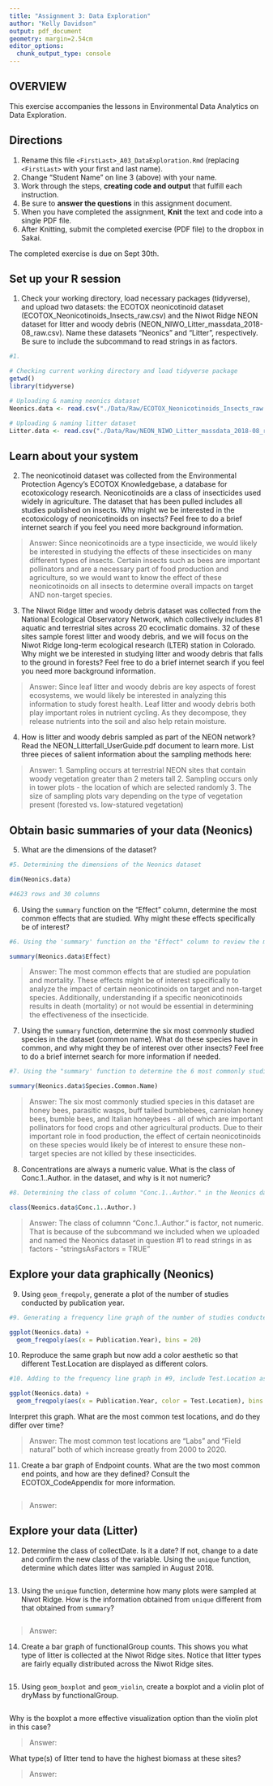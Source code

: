 ```yaml
---
title: "Assignment 3: Data Exploration"
author: "Kelly Davidson"
output: pdf_document
geometry: margin=2.54cm
editor_options: 
  chunk_output_type: console
---
```


## OVERVIEW

This exercise accompanies the lessons in Environmental Data Analytics on Data Exploration.

## Directions

1.  Rename this file `<FirstLast>_A03_DataExploration.Rmd` (replacing `<FirstLast>` with your first and last name).
2.  Change "Student Name" on line 3 (above) with your name.
3.  Work through the steps, **creating code and output** that fulfill each instruction.
4.  Be sure to **answer the questions** in this assignment document.
5.  When you have completed the assignment, **Knit** the text and code into a single PDF file.
6.  After Knitting, submit the completed exercise (PDF file) to the dropbox in Sakai.

The completed exercise is due on Sept 30th.

## Set up your R session

1.  Check your working directory, load necessary packages (tidyverse), and upload two datasets: the ECOTOX neonicotinoid dataset (ECOTOX_Neonicotinoids_Insects_raw.csv) and the Niwot Ridge NEON dataset for litter and woody debris (NEON_NIWO_Litter_massdata_2018-08_raw.csv). Name these datasets "Neonics" and "Litter", respectively. Be sure to include the subcommand to read strings in as factors.

```r
#1.

# Checking current working directory and load tidyverse package
getwd()
library(tidyverse)

# Uploading & naming neonics dataset
Neonics.data <- read.csv("./Data/Raw/ECOTOX_Neonicotinoids_Insects_raw.csv", stringsAsFactors = TRUE)

# Uploading & naming litter dataset
Litter.data <- read.csv("./Data/Raw/NEON_NIWO_Litter_massdata_2018-08_raw.csv", stringsAsFactors = TRUE)

```

## Learn about your system

2.  The neonicotinoid dataset was collected from the Environmental Protection Agency's ECOTOX Knowledgebase, a database for ecotoxicology research. Neonicotinoids are a class of insecticides used widely in agriculture. The dataset that has been pulled includes all studies published on insects. Why might we be interested in the ecotoxicology of neonicotinoids on insects? Feel free to do a brief internet search if you feel you need more background information.

> Answer: Since neonicotinoids are a type insecticide, we would likely be interested in studying the effects of these insecticides on many different types of insects. Certain insects such as bees are important pollinators and are a necessary part of food production and agriculture, so we would want to know the effect of these neonicotinoids on all insects to determine overall impacts on target AND non-target species.

3.  The Niwot Ridge litter and woody debris dataset was collected from the National Ecological Observatory Network, which collectively includes 81 aquatic and terrestrial sites across 20 ecoclimatic domains. 32 of these sites sample forest litter and woody debris, and we will focus on the Niwot Ridge long-term ecological research (LTER) station in Colorado. Why might we be interested in studying litter and woody debris that falls to the ground in forests? Feel free to do a brief internet search if you feel you need more background information.

> Answer: Since leaf litter and woody debris are key aspects of forest ecosystems, we would likely be interested in analyzing this information to study forest health. Leaf litter and woody debris both play important roles in nutrient cycling. As they decompose, they release nutrients into the soil and also help retain moisture.

4.  How is litter and woody debris sampled as part of the NEON network? Read the NEON_Litterfall_UserGuide.pdf document to learn more. List three pieces of salient information about the sampling methods here:

> Answer: 
 1. Sampling occurs at terrestrial NEON sites that contain woody vegetation greater than 2 meters tall
 2. Sampling occurs only in tower plots - the location of which are selected randomly
 3. The size of sampling plots vary depending on the type of vegetation present (forested vs. low-statured vegetation)

## Obtain basic summaries of your data (Neonics)

5.  What are the dimensions of the dataset?

```r
#5. Determining the dimensions of the Neonics dataset

dim(Neonics.data)

#4623 rows and 30 columns

```

6.  Using the `summary` function on the "Effect" column, determine the most common effects that are studied. Why might these effects specifically be of interest?

```r
#6. Using the 'summary' function on the "Effect" column to review the most common effects that are studied

summary(Neonics.data$Effect)

```

> Answer: The most common effects that are studied are population and mortality. These effects might be of interest specifically to analyze the impact of certain neonicotinoids on target and non-target species. Additionally, understanding if a specific neonicotinoids results in death (mortality) or not would be essential in determining the effectiveness of the insecticide.

7.  Using the `summary` function, determine the six most commonly studied species in the dataset (common name). What do these species have in common, and why might they be of interest over other insects? Feel free to do a brief internet search for more information if needed.

```r
#7. Using the "summary' function to determine the 6 most commonly studied species (common name) in the dataset

summary(Neonics.data$Species.Common.Name)

```

> Answer: The six most commonly studied species in this dataset are honey bees, parasitic wasps, buff tailed bumblebees, carniolan honey bees, bumble bees, and Italian honeybees - all of which are important pollinators for food crops and other agricultural products. Due to their important role in food production, the effect of certain neonicotinoids on these species would likely be of interest to ensure these non-target species are not killed by these insecticides.

8.  Concentrations are always a numeric value. What is the class of Conc.1..Author. in the dataset, and why is it not numeric?

```r
#8. Determining the class of column "Conc.1..Author." in the Neonics dataset

class(Neonics.data$Conc.1..Author.)

```

> Answer: The class of columnn "Conc.1..Author." is factor, not numeric. That is because of the subcommand we included when we uploaded and named the Neonics dataset in question #1 to read strings in as factors - "stringsAsFactors = TRUE"

## Explore your data graphically (Neonics)

9.  Using `geom_freqpoly`, generate a plot of the number of studies conducted by publication year.

```r
#9. Generating a frequency line graph of the number of studies conducted by publication year

ggplot(Neonics.data) +
  geom_freqpoly(aes(x = Publication.Year), bins = 20)

```

10. Reproduce the same graph but now add a color aesthetic so that different Test.Location are displayed as different colors.

```r
#10. Adding to the frequency line graph in #9, include Test.Location as different colors

ggplot(Neonics.data) +
  geom_freqpoly(aes(x = Publication.Year, color = Test.Location), bins = 10)

```

Interpret this graph. What are the most common test locations, and do they differ over time?

> Answer: The most common test locations are "Labs" and "Field natural" both of which increase greatly from 2000 to 2020. 

11. Create a bar graph of Endpoint counts. What are the two most common end points, and how are they defined? Consult the ECOTOX_CodeAppendix for more information.

```r

```

> Answer:

## Explore your data (Litter)

12. Determine the class of collectDate. Is it a date? If not, change to a date and confirm the new class of the variable. Using the `unique` function, determine which dates litter was sampled in August 2018.

```r

```

13. Using the `unique` function, determine how many plots were sampled at Niwot Ridge. How is the information obtained from `unique` different from that obtained from `summary`?

```r

```

> Answer:

14. Create a bar graph of functionalGroup counts. This shows you what type of litter is collected at the Niwot Ridge sites. Notice that litter types are fairly equally distributed across the Niwot Ridge sites.

```r

```

15. Using `geom_boxplot` and `geom_violin`, create a boxplot and a violin plot of dryMass by functionalGroup.

```r

```

Why is the boxplot a more effective visualization option than the violin plot in this case?

> Answer:

What type(s) of litter tend to have the highest biomass at these sites?

> Answer:
